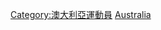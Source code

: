 {{Commonscat|Water polo players from Australia}}
[[Category:澳大利亞運動員|Category:澳大利亞運動員]]
[[Category:各國水球運動員|Australia]]